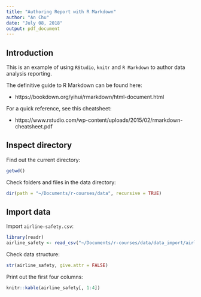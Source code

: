 ```yaml
---
title: "Authoring Report with R Markdown"
author: "An Chu"
date: "July 08, 2018"
output: pdf_document
---
```



## Introduction

This is an example of using `RStudio`, `knitr` and `R Markdown` to author data
analysis reporting.

The definitive guide to R Markdown can be found here:

- https://bookdown.org/yihui/rmarkdown/html-document.html

For a quick reference, see this cheatsheet:

- https://www.rstudio.com/wp-content/uploads/2015/02/rmarkdown-cheatsheet.pdf

## Inspect directory

Find out the current directory:

```r
getwd()
```

Check folders and files in the data directory:

```r
dir(path = "~/Documents/r-courses/data", recursive = TRUE)
```

## Import data

Import `airline-safety.csv`:


```r
library(readr)
airline_safety <- read_csv("~/Documents/r-courses/data/data_import/airline-safety.csv")
```

Check data structure:

```r
str(airline_safety, give.attr = FALSE)
```

Print out the first four columns:

```r
knitr::kable(airline_safety[, 1:4])
```
